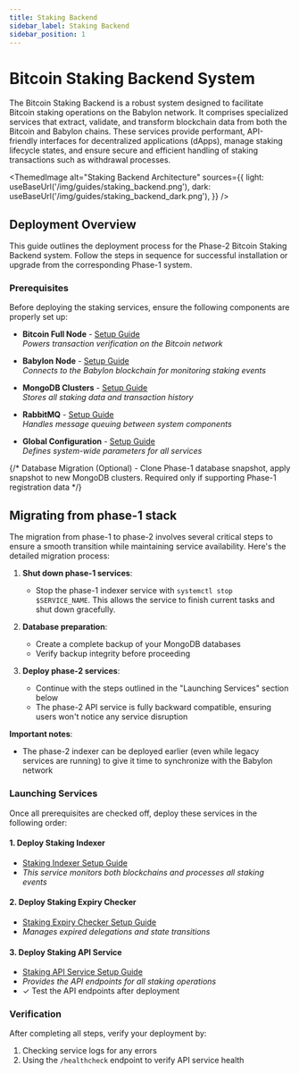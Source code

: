 ```yaml
---
title: Staking Backend
sidebar_label: Staking Backend
sidebar_position: 1
---
```


# Bitcoin Staking Backend System

The Bitcoin Staking Backend is a robust system designed to facilitate Bitcoin
staking operations on the Babylon network. It comprises specialized services that
extract, validate, and transform blockchain data from both the Bitcoin and
Babylon chains. These services provide performant, API-friendly interfaces for
decentralized applications (dApps), manage staking lifecycle states, and ensure
secure and efficient handling of staking transactions such as withdrawal
processes.


<ThemedImage
  alt="Staking Backend Architecture"
  sources={{
    light: useBaseUrl('/img/guides/staking_backend.png'),
    dark: useBaseUrl('/img/guides/staking_backend_dark.png'),
  }}
/>


## Deployment Overview

This guide outlines the deployment process for the Phase-2 Bitcoin Staking
Backend system. Follow the steps in sequence for successful installation or
upgrade from the corresponding Phase-1 system.

### Prerequisites

Before deploying the staking services, ensure the following components are
properly set up:

- **Bitcoin Full Node** - [Setup Guide](https://bitcoin.org/en/full-node)  
  _Powers transaction verification on the Bitcoin network_

- **Babylon Node** - [Setup Guide](/operators/babylon_node/installation_guide/)  
  _Connects to the Babylon blockchain for monitoring staking events_

- **MongoDB Clusters** - [Setup Guide](https://www.mongodb.com/docs/manual/installation/)  
  _Stores all staking data and transaction history_

- **RabbitMQ** - [Setup Guide](https://www.rabbitmq.com/download.html)  
  _Handles message queuing between system components_

- **Global Configuration** - [Setup Guide](./services/global_config)  
  _Defines system-wide parameters for all services_

{/* Database Migration (Optional) - Clone Phase-1 database snapshot, apply snapshot to new MongoDB clusters.
Required only if supporting Phase-1 registration data */}

## Migrating from phase-1 stack

The migration from phase-1 to phase-2 involves several critical steps to ensure
a smooth transition while maintaining service availability. Here's the detailed
migration process:

1. **Shut down phase-1 services**:
   - Stop the phase-1 indexer service with `systemctl stop $SERVICE_NAME`. This 
     allows the service to finish current tasks and shut down gracefully.

2. **Database preparation**:
   - Create a complete backup of your MongoDB databases
   - Verify backup integrity before proceeding

3. **Deploy phase-2 services**:
   - Continue with the steps outlined in the "Launching Services" section below
   - The phase-2 API service is fully backward compatible, ensuring users won't
     notice any service disruption

**Important notes**:
- The phase-2 indexer can be deployed earlier (even while legacy services are
  running) to give it time to synchronize with the Babylon network


### Launching Services

Once all prerequisites are checked off, deploy these services in the following
order:

#### 1. Deploy Staking Indexer
- [Staking Indexer Setup Guide](./services/staking_indexer)
- _This service monitors both blockchains and processes all staking events_

#### 2. Deploy Staking Expiry Checker
- [Staking Expiry Checker Setup Guide](./services/staking_expiry_checker)
- _Manages expired delegations and state transitions_

#### 3. Deploy Staking API Service
- [Staking API Service Setup Guide](./services/staking_api_service)
- _Provides the API endpoints for all staking operations_
- ✓ Test the API endpoints after deployment

### Verification

After completing all steps, verify your deployment by:
1. Checking service logs for any errors
2. Using the `/healthcheck` endpoint to verify API service health